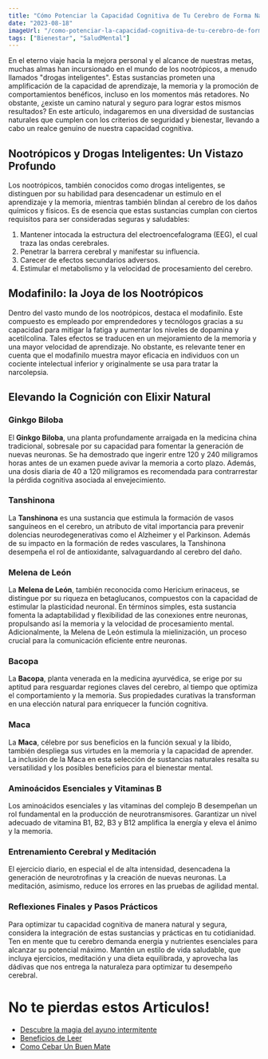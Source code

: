 ```yaml
---
title: "Cómo Potenciar la Capacidad Cognitiva de Tu Cerebro de Forma Natural"
date: "2023-08-18"
imageUrl: "/como-potenciar-la-capacidad-cognitiva-de-tu-cerebro-de-forma-natural.webp"
tags: ["Bienestar", "SaludMental"]
---
```


<CustomImage
  src="https://raw.githubusercontent.com/sebiten/posts/main/images/como-potenciar-la-capacidad-cognitiva-de-tu-cerebro-de-forma-natural.webp"
  alt="Cómo Potenciar la Capacidad Cognitiva de Tu Cerebro de Forma Natural"
/>

En el eterno viaje hacia la mejora personal y el alcance de nuestras metas, muchas almas han incursionado en el mundo de los nootrópicos, a menudo llamados "drogas inteligentes". Estas sustancias prometen una amplificación de la capacidad de aprendizaje, la memoria y la promoción de comportamientos benéficos, incluso en los momentos más retadores. No obstante, ¿existe un camino natural y seguro para lograr estos mismos resultados? En este artículo, indagaremos en una diversidad de sustancias naturales que cumplen con los criterios de seguridad y bienestar, llevando a cabo un realce genuino de nuestra capacidad cognitiva.

## Nootrópicos y Drogas Inteligentes: Un Vistazo Profundo

Los nootrópicos, también conocidos como drogas inteligentes, se distinguen por su habilidad para desencadenar un estímulo en el aprendizaje y la memoria, mientras también blindan al cerebro de los daños químicos y físicos. Es de esencia que estas sustancias cumplan con ciertos requisitos para ser consideradas seguras y saludables:

1. Mantener intocada la estructura del electroencefalograma (EEG), el cual traza las ondas cerebrales.
2. Penetrar la barrera cerebral y manifestar su influencia.
3. Carecer de efectos secundarios adversos.
4. Estimular el metabolismo y la velocidad de procesamiento del cerebro.

## Modafinilo: la Joya de los Nootrópicos

Dentro del vasto mundo de los nootrópicos, destaca el modafinilo. Este compuesto es empleado por emprendedores y tecnólogos gracias a su capacidad para mitigar la fatiga y aumentar los niveles de dopamina y acetilcolina. Tales efectos se traducen en un mejoramiento de la memoria y una mayor velocidad de aprendizaje. No obstante, es relevante tener en cuenta que el modafinilo muestra mayor eficacia en individuos con un cociente intelectual inferior y originalmente se usa para tratar la narcolepsia.

## Elevando la Cognición con Elixir Natural

### Ginkgo Biloba

El **Ginkgo Biloba**, una planta profundamente arraigada en la medicina china tradicional, sobresale por su capacidad para fomentar la generación de nuevas neuronas. Se ha demostrado que ingerir entre 120 y 240 miligramos horas antes de un examen puede avivar la memoria a corto plazo. Además, una dosis diaria de 40 a 120 miligramos es recomendada para contrarrestar la pérdida cognitiva asociada al envejecimiento.

### Tanshinona

La **Tanshinona** es una sustancia que estimula la formación de vasos sanguíneos en el cerebro, un atributo de vital importancia para prevenir dolencias neurodegenerativas como el Alzheimer y el Parkinson. Además de su impacto en la formación de redes vasculares, la Tanshinona desempeña el rol de antioxidante, salvaguardando al cerebro del daño.

### Melena de León

La **Melena de León**, también reconocida como Hericium erinaceus, se distingue por su riqueza en betaglucanos, compuestos con la capacidad de estimular la plasticidad neuronal. En términos simples, esta sustancia fomenta la adaptabilidad y flexibilidad de las conexiones entre neuronas, propulsando así la memoria y la velocidad de procesamiento mental. Adicionalmente, la Melena de León estimula la mielinización, un proceso crucial para la comunicación eficiente entre neuronas.

### Bacopa

La **Bacopa**, planta venerada en la medicina ayurvédica, se erige por su aptitud para resguardar regiones claves del cerebro, al tiempo que optimiza el comportamiento y la memoria. Sus propiedades curativas la transforman en una elección natural para enriquecer la función cognitiva.

### Maca

La **Maca**, célebre por sus beneficios en la función sexual y la libido, también despliega sus virtudes en la memoria y la capacidad de aprender. La inclusión de la Maca en esta selección de sustancias naturales resalta su versatilidad y los posibles beneficios para el bienestar mental.

### Aminoácidos Esenciales y Vitaminas B

Los aminoácidos esenciales y las vitaminas del complejo B desempeñan un rol fundamental en la producción de neurotransmisores. Garantizar un nivel adecuado de vitamina B1, B2, B3 y B12 amplifica la energía y eleva el ánimo y la memoria.

### Entrenamiento Cerebral y Meditación

El ejercicio diario, en especial el de alta intensidad, desencadena la generación de neurotrofinas y la creación de nuevas neuronas. La meditación, asimismo, reduce los errores en las pruebas de agilidad mental.

### Reflexiones Finales y Pasos Prácticos

Para optimizar tu capacidad cognitiva de manera natural y segura, considera la integración de estas sustancias y prácticas en tu cotidianidad. Ten en mente que tu cerebro demanda energía y nutrientes esenciales para alcanzar su potencial máximo. Mantén un estilo de vida saludable, que incluya ejercicios, meditación y una dieta equilibrada, y aprovecha las dádivas que nos entrega la naturaleza para optimizar tu desempeño cerebral.

# No te pierdas estos Articulos!

- [Descubre la magia del ayuno intermitente](https://abelardo.blog/posts/ayuno-intermitente)
- [Beneficios de Leer](https://abelardo.blog/posts/beneficios-de-leer)
- [Como Cebar Un Buen Mate](https://abelardo.blog/posts/como-cebar-un-buen-mate)
